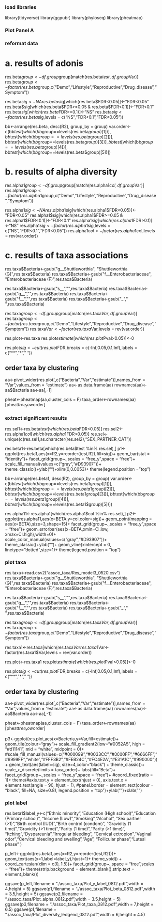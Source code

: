 ### load libraries
library(tidyverse)
library(ggpubr)
library(phyloseq)
library(pheatmap)

### Plot Panel A

### reformat data
# a. results of adonis
res.beta$group<-df.group$group[match(res.beta$test,df.group$Var)]
res.beta$group<-factor(res.beta$group,c("Demo","Lifestyle","Reproductive","Drug_disease","Symptom"))

res.beta$sig<-NA
res.beta$sig[which(res.beta$FDR<0.05)]<-"FDR<0.05"
res.beta$sig[which(res.beta$FDR>=0.05 & res.beta$FDR<0.1)]<-"FDR<0.1"
res.beta$sig[which(res.beta$FDR>=0.1)]<-"NS"
res.beta$sig<-factor(res.beta$sig,levels = c("NS","FDR<0.1","FDR<0.05"))

bb<-arrange(res.beta, desc(R2), group_by = group)
var.order<-c(bb$test[which(bb$group==levels(res.beta$group)[1])],
             bb$test[which(bb$group==levels(res.beta$group)[2])],
             bb$test[which(bb$group==levels(res.beta$group)[3])],
             bb$test[which(bb$group==levels(res.beta$group)[4])],
             bb$test[which(bb$group==levels(res.beta$group)[5])])

# b. results of alpha diversity
res.alpha1$group<-df.group$group[match(res.alpha1$col,df.group$Var)]
res.alpha1$group<-factor(res.alpha1$group,c("Demo","Lifestyle","Reproductive","Drug_disease","Symptom"))

res.alpha1$sig<-NA
res.alpha1$sig[which(res.alpha1$FDR<0.05)]<-"FDR<0.05"
res.alpha1$sig[which(res.alpha1$FDR>=0.05 & res.alpha1$FDR<0.1)]<-"FDR<0.1"
res.alpha1$sig[which(res.alpha1$FDR>0.1)]<-"NS"
res.alpha1$sig<-factor(res.alpha1$sig,levels = c("NS","FDR<0.1","FDR<0.05"))
res.alpha1$col<-factor(res.alpha1$col,levels = rev(var.order))

# c. results of taxa associations
res.taxa$Bacteria<-gsub("g__Shuttleworthia", "Shuttleworthia (G)",res.taxa$Bacteria)
res.taxa$Bacteria<-gsub("f__Enterobacteriaceae", "Enterobacteriaceae (F)",res.taxa$Bacteria)

res.taxa$Bacteria<-gsub("s__","",res.taxa$Bacteria)
res.taxa$Bacteria<-gsub("g__","",res.taxa$Bacteria)
res.taxa$Bacteria<-gsub("f__","",res.taxa$Bacteria)
res.taxa$Bacteria<-gsub("_"," ",res.taxa$Bacteria)

res.taxa$group<-df.group$group[match(res.taxa$Var,df.group$Var)]
res.taxa$group<-factor(res.taxa$group,c("Demo","Lifestyle","Reproductive","Drug_disease","Symptom"))
res.taxa$Var<-factor(res.taxa$Var,levels = rev(var.order))

res.plot<-res.taxa
res.plot$estimate[which(res.plot$Pval>0.05)]<-0

res.plot$sig<-cut(res.plot$FDR,breaks = c(-Inf,0.05,0.1,Inf),labels = c("**","*"," "))

## order taxa by clustering
aa<-pivot_wider(res.plot[,c("Bacteria","Var","estimate")],names_from = "Var",values_from = "estimate")
aa<-as.data.frame(aa)
rownames(aa)<-aa$Bacteria
aa<-aa[,-1]

pheat<-pheatmap(aa,cluster_cols = F)
taxa_order<-rownames(aa)[pheat$tree_row$order]

### extract significant results
res.sel1<-res.beta$test[which(res.beta$FDR<0.05)]
res.sel2<-res.alpha1$col[which(res.alpha1$FDR<0.05)]
res.sel<-unique(c(res.sel1,as.character(res.sel2),"SEX_PARTNER_CAT"))

res.beta1<-res.beta[which(res.beta$test %in% res.sel),]
p1<-ggplot(res.beta1,aes(x=R2,y=reorder(test,R2),fill=sig))+
  geom_bar(stat = "identity")+
  facet_grid(group~.,scales = "free_y",space = "free")+
  scale_fill_manual(values=c("gray","#D93907"))+
  theme_classic()+ylab("")+xlim(0,0.0053)+
  theme(legend.position = "top")

bb<-arrange(res.beta1, desc(R2), group_by = group)
var.order<-c(bb$test[which(bb$group==levels(res.beta1$group)[1])],
             bb$test[which(bb$group==levels(res.beta1$group)[2])],
             bb$test[which(bb$group==levels(res.beta1$group)[3])],
             bb$test[which(bb$group==levels(res.beta1$group)[4])],
             bb$test[which(bb$group==levels(res.beta1$group)[5])])

res.alpha11<-res.alpha1[which(res.alpha1$col %in% res.sel),]
p2<-ggplot(res.alpha11,aes(x=BETA,y=col,color=sig))+
  geom_point(mapping = aes(x=BETA),size=3,shape=15)+
  facet_grid(group~.,scales = "free_y",space = "free")+
  geom_errorbar(aes(x=BETA,xmin=CI.low, xmax=CI.high),width=0)+
  scale_color_manual(values=c("gray","#D93907"))+
  theme_classic()+ylab("")+
  geom_vline(xintercept = 0, linetype="dotted",size=1)+
  theme(legend.position = "top")


### plot taxa
res.taxa<-read.csv2("assoc_taxa/Res_model3_0520.csv")
res.taxa$Bacteria<-gsub("g__Shuttleworthia", "Shuttleworthia (G)",res.taxa$Bacteria)
res.taxa$Bacteria<-gsub("f__Enterobacteriaceae", "Enterobacteriaceae (F)",res.taxa$Bacteria)

res.taxa$Bacteria<-gsub("s__","",res.taxa$Bacteria)
res.taxa$Bacteria<-gsub("g__","",res.taxa$Bacteria)
res.taxa$Bacteria<-gsub("f__","",res.taxa$Bacteria)
res.taxa$Bacteria<-gsub("_"," ",res.taxa$Bacteria)

res.taxa$group<-df.group$group[match(res.taxa$Var,df.group$Var)]
res.taxa$group<-factor(res.taxa$group,c("Demo","Lifestyle","Reproductive","Drug_disease","Symptom"))

res.taxa1<-res.taxa[which(res.taxa$Var %in% res.sel),]
res.taxa1$Var<-factor(res.taxa1$Var,levels = rev(var.order))

res.plot<-res.taxa1
res.plot$estimate[which(res.plot$Pval>0.05)]<-0

res.plot$sig<-cut(res.plot$FDR,breaks = c(-Inf,0.05,0.1,Inf),labels = c("**","*"," "))

## order taxa by clustering
aa<-pivot_wider(res.plot[,c("Bacteria","Var","estimate")],names_from = "Var",values_from = "estimate")
aa<-as.data.frame(aa)
rownames(aa)<-aa$Bacteria
aa<-aa[,-1]

pheat<-pheatmap(aa,cluster_cols = F)
taxa_order<-rownames(aa)[pheat$tree_row$order]

p3<-ggplot(res.plot,aes(x=Bacteria,y=Var,fill=estimate))+
  geom_tile(colour="gray")+
  scale_fill_gradient2(low="#0052A5", high = "#d11141", mid = "white", midpoint = 0)+
  #scale_fill_manual(values=c("#000099","#0033CC","#0000FF","#6666FF","#9999FF","white","#FFF3B2","#FEB24C","#FC4E2A","#E31A1C","#990000"))+
  geom_text(aes(label=sig), size=4,color="black") +
  theme_classic()+
  scale_x_discrete(limits = taxa_order)+
  labs(fill="Beta")+
  facet_grid(group~.,scales = "free_y",space = "free")+
  #coord_fixed(ratio = 1)+
  theme(#axis.text.y = element_text(hjust = 0),
    axis.text.x = element_text(angle = 90, hjust = 1),
    #panel.border = element_rect(colour = "black", fill=NA, size=0.8),
    legend.position = "top")+ylab("")+xlab("")

### plot label
res.beta1$label_y<-c("Ethnic minority","Education (High school)","Education (Primary school)",
                    "Income (Low)","Smoking","Alcohol",
                    "Sex partner (>1)","Birth control (IUD)","Birth control (condom)",
                    "Gravidity (1 time)","Gravidity (>1 time)","Parity (1 time)","Parity (>1 time)",
                    "Itching","Dyspareunia","Irregular bleeding",
                    "Cervical ectropion","Vaginal odor","Cervical bleeding and swelling","Age",
                    "Follicular phase","Luteal phase"
)

p_left<-ggplot(res.beta1,aes(x=R2,y=reorder(test,R2)))+
  geom_text(aes(x=1,label=label_y),hjust=1)+
  theme_void() +
  coord_cartesian(xlim = c(0, 1.5))+
  facet_grid(group~.,space = "free",scales = "free")+
  theme(strip.background = element_blank(),strip.text = element_blank())



ggsave(p_left,filename = "./assoc_taxa/Plot_y_label_0812.pdf",width = 4,height = 5)
ggsave(p1,filename = "./assoc_taxa/Plot_beta_0812.pdf",width = 3.5,height = 5)
ggsave(p2,filename = "./assoc_taxa/Plot_alpha_0812.pdf",width = 3.5,height = 5)
ggsave(p3,filename = "./assoc_taxa/Plot_taxa_0812.pdf",width = 7,height = 6.5)
ggsave(p1,filename = "./assoc_taxa/Plot_diversity_ledgend_0812.pdf",width = 6,height = 4.5)
